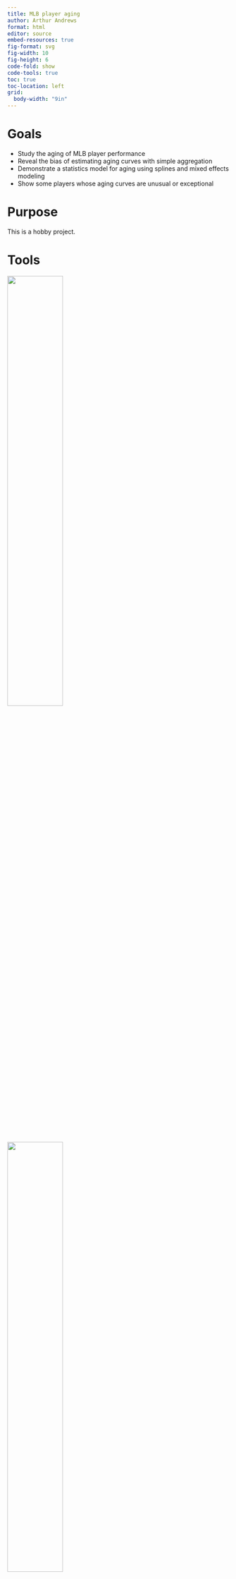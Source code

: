 ```yaml
---
title: MLB player aging
author: Arthur Andrews
format: html
editor: source
embed-resources: true
fig-format: svg
fig-width: 10
fig-height: 6
code-fold: show
code-tools: true
toc: true
toc-location: left
grid: 
  body-width: "9in"
---
```



# Goals

  - Study the aging of MLB player performance 
  - Reveal the bias of estimating aging curves with simple aggregation
  - Demonstrate a statistics model for aging using splines and mixed effects modeling
  - Show some players whose aging curves are unusual or exceptional
  
# Purpose

This is a hobby project.

# Tools

::: {layout-ncol=4}

![](/images/other/R_logo.png){width="50%"}

![](/images/other/baseballr_logo.png){width="50%"}

![](/images/other/logo-quarto.png){width="50%"}

![](/images/other/github-pages-examples.png){width="50%"}

::::

  - **R** - *programming language*
  - **baseballr** - *an R interface to MLB data*
  - **quarto** - *publishing data-rich documents from code*
  - **GitHub Pages** - *hosting code and web pages*


# Code

By default, the R code is displayed.  If you wish, you may hide it from the "Code" menu in the top-right.

# Dependencies

```r
#| warning: false
#| message: false

library(tidyverse)
library(broom.mixed)
library(janitor)
library(splines)
library(factoextra)
library(reactable)
library(ggsci)
library(magrittr, include.only = "set_rownames")
library(lme4, exclude = c("expand", "pack", "unpack"))
library(htmltools, include.only = "css")
library(pracma, include.only = c("fzero", "fderiv"))

theme_set(theme_bw(base_size = 12))
```

```r
load("../../data/hitting_stats.RData")
```


# Declare functions

For adding model predictions to a data frame and tabulating results in html tables.

```r
add_prediction <- function(hit, model, ...) {
  hit$pred_ops <- predict(model, hit, ...)
  hit
}


tabulate <- partial(
  reactable,
  fullWidth = FALSE, highlight = TRUE, style = css(fontSize = "80%")
)
```


# Data set

I accessed MLB hitter data from 2005 - 2023 using the excellent `baseballr` package, which offers convenient interfaces to the Statcast APIs to Baseball Reference data.

I include 
  - seasons with at least 200 plate appearances
  - and hitters with at least 5 seasons 

The data loaded by this notebook was first prepared in a separate script that you may find in the code repository: `query_mlb.R`.

```r
hit <- hit |> 
  filter(n_seasons >= 5) 
```

```r
hit |> 
  group_by(season) |> 
  summarize(rows = n(), hitters = n_distinct(id)) |> 
  tabulate(defaultPageSize = 100)
```


Print a glimpse of the data to see the schema and number of rows and columns.

```r
glimpse(hit)
```

# Splines

I will use three B-splines to provide a flexible basis for describing the nonlinear aging curve.

Each of these splines is a smooth function of player age, and by including the split fits as predictor variables in a model, the model will be able to describe a nonlinear relationship between age and OPS.  The coefficients will define the shape of the relationship.  

With the `splines` package, the spline definition can very conveniently go inside the model formula.


## Visualize the spline functions

```r
bind_cols(
  hit |> 
    select(age),
  hit$centered_age |> 
    bs(3)
) |> 
  pivot_longer(-age, names_to = "spline") |> 
  ggplot() + aes(age, value, color = spline) + geom_line()
```

# Model

This model describes the player `OPS` as a function of age (via the splines) and player.  The player `name` is a random effect in the model.

Random effects in statistics are a good way to include categorical variables with many levels as predictors.

```r
model1 <- lmer(
  ops ~ (1 | name) + bs(centered_age, df = 3),
  data = hit
)

model1
```

We can predict the aging curve for an average player by including only the model's fixed effects.  We can see an increase in performance until the player's late 20's and then a steeper decrease in their mid-30's.

```r
pal <- pal_d3()(10)

mean_player <- hit |> 
  add_prediction(model1, re.form = ~0)

mean_player |> 
  ggplot() + aes(age, pred_ops) + geom_line(color = pal[2]) + 
  labs(title = "modeled aging curve", y = "ops") +
  scale_y_continuous(labels = scales::label_number(accuracy = 0.001))
```

# Model coefficients

## Fixed effects

These coefficients are what form the modeled aging curve.

```r
model1 |> 
  tidy("fixed") |> 
  mutate(across(where(is.numeric), \(x) round(x, 3))) |> 
  tabulate()
```

## Random effects

The random effect intercept is the +/- of each player's aging curve relative to the mean player.  Unsurprisingly, tabulating these players by decreasing coefficients lists the greatest hitters of the era.

You may wish to sort this table by `estimate` or search for a player name in the `level` search box.

```r
model1 |> 
  tidy("ran_vals") |> 
  mutate(across(where(is.numeric), \(x) round(x, 3))) |> 
  arrange(desc(estimate)) |> 
  tabulate(columns = list(level = colDef(minWidth = 150, filterable = TRUE)))
```

## Calculating the age of peack performance

To calculate the age of peak OPS, we can numerically solving for the zero of the 1st derivative with respect to age.  

```r
predict_ops <- function(age, model) {
  tibble(centered_age = age - mean(hit$age)) |> 
    predict(object = model, re.form = ~0)
}

calc_ops_deriv <- function(age, model) {
  partial(predict_ops, model = model) |> # now a function of only age
    fderiv(age)
}

calc_zero_deriv <- function(model) {
  partial(calc_ops_deriv, model = model) |> # now a function of only age
    fzero(x = 30) |> 
    pluck("x")
}

cat("age of peak performance: ")

model1 |> 
  calc_zero_deriv() |> 
  cat()
```

# Aggregation

Instead of performing the more complex steps of engineering the splines and fitting the statistical model, it might be tempting to simply average OPS by player age to see the aging curve.  

This requires no statistics, but we'll quickly find a problem.

```r
grouped_hit <- hit |> 
  group_by(age = round(age)) |> 
  mutate(player_contribution = pa / sum(pa)) 

aggregate_player <- grouped_hit |> 
  summarize(
    across(c(avg, obp, slg, ops), \(x) weighted.mean(x, pa)),
    .groups = "drop"
  ) 
```

```r
aggregate_player |> 
  ggplot() + aes(age, ops) + geom_line(color = pal[1]) +
  labs(title = "ops aggregated by player age")
```

This result looks substantially different from the fit aging curve.

That's because it's subject to an omitted variable bias.  The players at the low age ranges (19, 20) and high (37, 38, ...) are all-star and hall-of-fame caliber players.  They distort the averages in these age ranges.

```r
tabulate_one_age <- function(ages) {
  grouped_hit |> 
    filter(age %in% ages) |> 
    slice_max(player_contribution, n = 5) |> 
    select(age, name, player_contribution) |> 
    tabulate(
      columns = list(
        name = colDef(minWidth = 150),
        player_contribution = colDef(
          "player contribution", 
          format = colFormat(percent = TRUE, digits = 1)
        )
      )
    )  
}
```

::: {layout-ncol=2}
```r
tabulate_one_age(20)
```

```r
tabulate_one_age(21)
```

:::

::: {layout-ncol=2}
```r
tabulate_one_age(38)
```

```r
tabulate_one_age(39)
```

:::

# Model/aggregate comparison

```r
aging <- aggregate_player |> 
  mutate(
    centered_age = age - mean(hit$age), 
    pred_ops = tibble(centered_age) |> 
      predict(object = model1, re.form = ~0)
  ) 

aging |> 
  select(age, modeled = pred_ops, aggregate = ops) |> 
  pivot_longer(-age) |> 
  mutate(name = factor(name, c("aggregate", "modeled"))) |> 
  ggplot() + aes(age, value, color = name) + geom_line() + scale_color_d3() +
  labs(y = "ops", title = "modeled and aggregate ops aging")
```

# A more complex model

By including a random slope for `centered_age`, we can allow different players to have different aging curves.

The partial pooling of mixed effects models is really nice for this, because it will penalize really extreme values of this slope.  To me, this is a desirable feature - to keep the slopes realistic, even for players with a smaller amount of data.

Typically, including a random slope requires also adding a corresponding fixed effect.  In this case, however, I will rely on the spline fits to fill the role of the fixed effect.  This will maintain the population mean `centered_age` slope at zero.  

Each player will be given a `centered_age` coefficient which modifies their aging curve.  

```r
model2 <- lmer(
  ops ~ (centered_age | name) + bs(centered_age, df = 3),
  data = hit
) 

model2
```


Looking at the players with the most extreme values of the `centered_age` coefficient is interest: it reveals the players whose performance "aged" the fastest (negative values) and slowest (positive values).

```r
cf <- model2 |> 
  tidy("ran_vals") |> 
  filter(term == "centered_age") |> 
  mutate(across(where(is.numeric), \(x) round(x, 4))) |> 
  arrange(desc(estimate)) 

cf |> 
  tabulate(columns = list(level = colDef(minWidth = 150)))
```


In some cases, players aging faster than average is due to historically high peaks, like Miguel Cabrera. 

```r
predict_player <- function(players, model) {
  
  mean_player <- hit |> 
    distinct(age, centered_age) |> 
    mutate(
      mean_player = tibble(centered_age) |> 
        predict(object = model, re.form = ~0)
    )
  
  hit |> 
    filter(name %in% players) |> 
    left_join(cf, by = join_by(name == level)) |> 
    mutate(
      player = tibble(name, age, centered_age) |> 
        predict(object = model),
      name = name |> 
        reorder(-abs(estimate))
    ) |> 
    ggplot() + 
    aes(x = age, color = "player") + geom_point(aes(y = ops)) + geom_line(aes(y = player)) +
    geom_line(aes(x = age, y = mean_player, color = "mean_player"), data = mean_player) +
    scale_color_manual(values = c("player" = "grey30", "mean_player" = pal[2])) +
    facet_wrap(~name + estimate)
}

predict_player("Miguel Cabrera", model2)
```



## Players aging gracefully

Here are the aging curves for the 16 players with the slowing aging.  Nelson Cruz and Adrian Beltre have the largest positive slopes, and this fits their reputation as late-bloomers.  Jim Thome and David Ortiz remained star players into their late 30's and early 40's.  Jose Altuve and Freddie Freeman are still active players, but are posting peak stats in their mid-30's.

Because I only included data from 2005 - 2023 in my analysis, the early years of some player's careers are missing.


```r
#| fig-width: 10
#| fig-height: 8
cf |> 
  slice_max(estimate, n = 16, with_ties = FALSE) |> 
  pull(level) |> 
  predict_player(model2)
```

## Players aging rapidly 

Here are the aging curves for the 16 players with the most rapid aging.  Perhaps speculation on my part, but many of these players were pure power hitters with stout and muscular builds.

In many cases, these were players with All-Star 20's, but average or below-average 30's.

```r
#| fig-width: 10
#| fig-height: 8
cf |> 
  slice_min(estimate, n = 16, with_ties = FALSE) |> 
  pull(level) |> 
  predict_player(model2)
```

# Conclusions

Splines and mixed effects models are a great choice for studying the aging of MLB player performance.

The splines can describe a nonlinear aging curve, and mixed effects models are ideal for working with categorical variables (in this case, player) with many levels.

Including an additional random effect slope for player age elegantly describes a range or spectrum of aging curves, and the results from the model seem consistent with baseball wisdom.


# Save the model

```r
save(hit, model1, model2, file = "../../data/ops_models.RData")
```


```r
# model4 <- lmer(
#   ops ~ (centered_age | position/name) + bs(centered_age, df = 3),
#   data = hit
# )
```

```r
# hit |> 
#   distinct(position, age, centered_age) |> 
#   mutate(name = NA_character_) |> 
#   add_prediction(model4, allow.new.levels = TRUE) |> 
#   ggplot() + 
#   aes(age, pred_ops, color = position) + geom_line() #+
#   #facet_wrap(~position)
```

